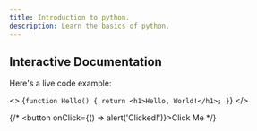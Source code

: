 ```yaml
---
title: Introduction to python.
description: Learn the basics of python.
---
```


## Interactive Documentation

Here's a live code example:

<>
  {`function Hello() {
    return <h1>Hello, World!</h1>;
  }`}
</>

{/* <button onClick={() => alert('Clicked!')}>Click Me</button> */}